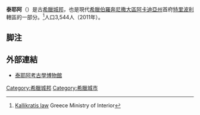 {{expand language|en}}
{{Infobox Greek Dimos
  |name = 泰耶阿
  |name_local = <small>{{lang|el|Τεγέα}}</small>
  |image_coa = 
  |image_map = 
  |image_skyline = Archaeological site of the Temple of Athena Alea at Tegea (2017, image 1).jpg
  |caption_skyline = 雅典娜神殿遺跡
  |periph = [[伯羅奔尼撒_(大區)|伯羅奔尼撒]]
  |prefec = [[阿卡迪亞州|阿卡迪亞州]]
  |province = 
  |population = 3,544
  |population_as_of = 2011年
  |population_ref = 
  |pop_dens = 30
  |area =  118.35
  |elevation_min =
  |elevation_max =
  |lat_deg = 37
  |lat_min = 27.32
  |lat_hem = N
  |lon_deg = 22
  |lon_min = 25.23
  |lon_hem = E
  |postal_code = 220 12
  |area_code = 2710
  |licence = TP
  |mayor = 
  |website = 
}}

'''泰耶阿'''（{{lang-el|Τεγέα}}）是古[[希臘城邦|希臘城邦]]，也是現代[[希臘|希臘]][[伯羅奔尼撒大區|伯羅奔尼撒大區]][[阿卡迪亞州|阿卡迪亞州]]首府[[特里波利|特里波利]]轄區的一部分。<ref name=Kallikratis>[http://www.kedke.gr/uploads2010/FEKB129211082010_kallikratis.pdf Kallikratis law] {{Wayback|url=http://www.kedke.gr/uploads2010/FEKB129211082010_kallikratis.pdf |date=20170427081550 }} Greece Ministry of Interior</ref>人口3,544人（2011年）。

== 脚注 ==
{{Reflist}}

== 外部連結 ==
* [http://www.tegeamuseum.gr/ 泰耶阿考古學博物館] {{Wayback|url=http://www.tegeamuseum.gr/ |date=20210308020743 }}

{{DEFAULTSORT:Tegea}}
[[Category:希臘城邦|Category:希臘城邦]]
[[Category:希臘城市|Category:希臘城市]]